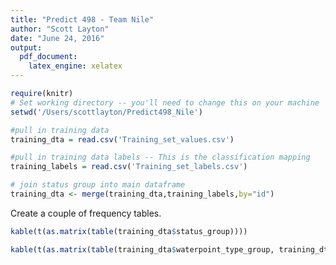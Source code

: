 ```yaml
---
title: "Predict 498 - Team Nile"
author: "Scott Layton"
date: "June 24, 2016"
output: 
  pdf_document: 
    latex_engine: xelatex
---
```


```r
require(knitr)
# Set working directory -- you'll need to change this on your machine
setwd('/Users/scottlayton/Predict498_Nile')

#pull in training data
training_dta = read.csv('Training_set_values.csv')

#pull in training data labels -- This is the classification mapping
training_labels = read.csv('Training_set_labels.csv')

# join status group into main dataframe
training_dta <- merge(training_dta,training_labels,by="id")

```

Create a couple of frequency tables.

```r
kable(t(as.matrix(table(training_dta$status_group))))

kable(t(as.matrix(table(training_dta$waterpoint_type_group, training_dta$status_group))))
```